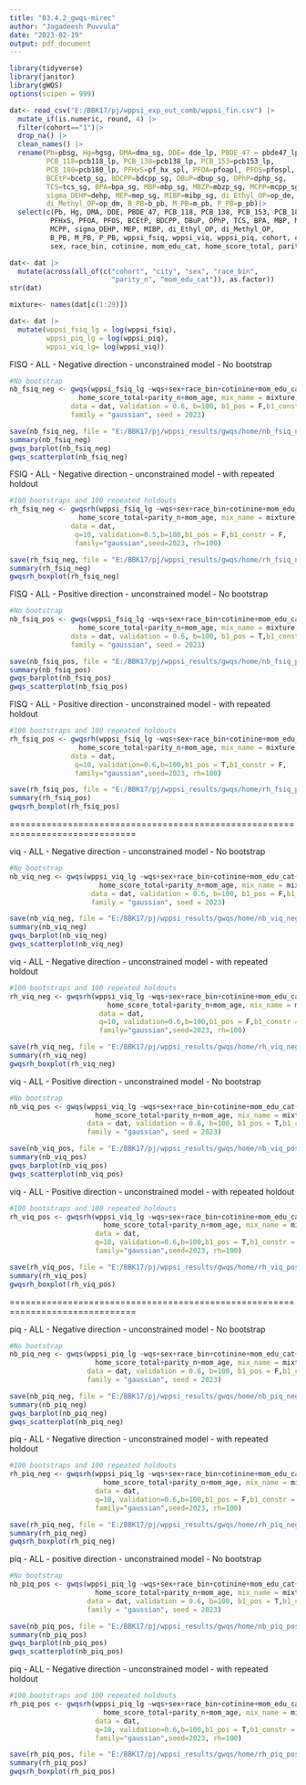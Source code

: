 ```yaml
---
title: "03.4.2_gwqs-mirec"
author: "Jagadeesh Puvvula"
date: "2023-02-19"
output: pdf_document
---
```


```r
library(tidyverse)
library(janitor)
library(gWQS)
options(scipen = 999)
```


```r
dat<- read_csv("E:/BBK17/pj/wppsi_exp_out_comb/wppsi_fin.csv") |>
  mutate_if(is.numeric, round, 4) |>
  filter(cohort=="1")|>
  drop_na() |>
  clean_names() |>
  rename(Pb=pbsg, Hg=hgsg, DMA=dma_sg, DDE= dde_lp, PBDE_47 = pbde47_lp,
         PCB_118=pcb118_lp, PCB_138=pcb138_lp, PCB_153=pcb153_lp,
         PCB_180=pcb180_lp, PFHxS=pf_hx_spl, PFOA=pfoapl, PFOS=pfospl,
         BCEtP=bcetp_sg, BDCPP=bdcpp_sg, DBuP=dbup_sg, DPhP=dphp_sg,
         TCS=tcs_sg, BPA=bpa_sg, MBP=mbp_sg, MBZP=mbzp_sg, MCPP=mcpp_sg,
         sigma_DEHP=dehp, MEP=mep_sg, MIBP=mibp_sg, di_Ethyl_OP=op_de,
         di_Methyl_OP=op_dm, B_PB=b_pb, M_PB=m_pb, P_PB=p_pb)|>
  select(c(Pb, Hg, DMA, DDE, PBDE_47, PCB_118, PCB_138, PCB_153, PCB_180,
          PFHxS, PFOA, PFOS, BCEtP, BDCPP, DBuP, DPhP, TCS, BPA, MBP, MBZP,
          MCPP, sigma_DEHP, MEP, MIBP, di_Ethyl_OP, di_Methyl_OP, 
          B_PB, M_PB, P_PB, wppsi_fsiq, wppsi_viq, wppsi_piq, cohort, city,
          sex, race_bin, cotinine, mom_edu_cat, home_score_total, parity_n, mom_age)) 

dat<- dat |> 
  mutate(across(all_of(c("cohort", "city", "sex", "race_bin", 
                         "parity_n", "mom_edu_cat")), as.factor))
str(dat)
```


```r
mixture<- names(dat[c(1:29)])

dat<- dat |>
  mutate(wppsi_fsiq_lg = log(wppsi_fsiq),
         wppsi_piq_lg = log(wppsi_piq),
         wppsi_viq_lg= log(wppsi_viq))

```

FISQ - ALL - Negative direction - unconstrained model - No bootstrap
```r
#No bootstrap 
nb_fsiq_neg <- gwqs(wppsi_fsiq_lg ~wqs+sex+race_bin+cotinine+mom_edu_cat+
                 home_score_total+parity_n+mom_age, mix_name = mixture,
               data = dat, validation = 0.6, b=100, b1_pos = F,b1_constr = F,
               family = "gaussian", seed = 2023)

save(nb_fsiq_neg, file = "E:/BBK17/pj/wppsi_results/gwqs/home/nb_fsiq_neg.rda")
summary(nb_fsiq_neg)  
gwqs_barplot(nb_fsiq_neg) 
gwqs_scatterplot(nb_fsiq_neg)

```

FSIQ - ALL - Negative direction - unconstrained model - with repeated holdout
```r
#100 bootstraps and 100 repeated holdouts 
rh_fsiq_neg <- gwqsrh(wppsi_fsiq_lg ~wqs+sex+race_bin+cotinine+mom_edu_cat+
                 home_score_total+parity_n+mom_age, mix_name = mixture,
               data = dat,
                q=10, validation=0.5,b=100,b1_pos = F,b1_constr = F,
                family="gaussian",seed=2023, rh=100)

save(rh_fsiq_neg, file = "E:/BBK17/pj/wppsi_results/gwqs/home/rh_fsiq_neg.rda")
summary(rh_fsiq_neg)  
gwqsrh_boxplot(rh_fsiq_neg)

```

FISQ - ALL - Positive direction - unconstrained model - No bootstrap
```r
#No bootstrap 
nb_fsiq_pos <- gwqs(wppsi_fsiq_lg ~wqs+sex+race_bin+cotinine+mom_edu_cat+
                 home_score_total+parity_n+mom_age, mix_name = mixture,
               data = dat, validation = 0.6, b=100, b1_pos = T,b1_constr = F,
               family = "gaussian", seed = 2023)

save(nb_fsiq_pos, file = "E:/BBK17/pj/wppsi_results/gwqs/home/nb_fsiq_pos.rda")
summary(nb_fsiq_pos)  
gwqs_barplot(nb_fsiq_pos) 
gwqs_scatterplot(nb_fsiq_pos)

```

FISQ - ALL - Positive direction - unconstrained model - with repeated holdout
```r
#100 bootstraps and 100 repeated holdouts 
rh_fsiq_pos <- gwqsrh(wppsi_fsiq_lg ~wqs+sex+race_bin+cotinine+mom_edu_cat+
                 home_score_total+parity_n+mom_age, mix_name = mixture,
               data = dat,
                q=10, validation=0.6,b=100,b1_pos = T,b1_constr = F,
                family="gaussian",seed=2023, rh=100)

save(rh_fsiq_pos, file = "E:/BBK17/pj/wppsi_results/gwqs/home/rh_fsiq_pos.rda")
summary(rh_fsiq_pos)  
gwqsrh_boxplot(rh_fsiq_pos)

```

==============================================================================

viq - ALL - Negative direction - unconstrained model - No bootstrap
```r
#No bootstrap 
nb_viq_neg <- gwqs(wppsi_viq_lg ~wqs+sex+race_bin+cotinine+mom_edu_cat+
                      home_score_total+parity_n+mom_age, mix_name = mixture,
                    data = dat, validation = 0.6, b=100, b1_pos = F,b1_constr = F,
                    family = "gaussian", seed = 2023)

save(nb_viq_neg, file = "E:/BBK17/pj/wppsi_results/gwqs/home/nb_viq_neg.rda")
summary(nb_viq_neg)  
gwqs_barplot(nb_viq_neg) 
gwqs_scatterplot(nb_viq_neg)

```

viq - ALL - Negative direction - unconstrained model - with repeated holdout
```r
#100 bootstraps and 100 repeated holdouts 
rh_viq_neg <- gwqsrh(wppsi_viq_lg ~wqs+sex+race_bin+cotinine+mom_edu_cat+
                        home_score_total+parity_n+mom_age, mix_name = mixture,
                      data = dat,
                      q=10, validation=0.6,b=100,b1_pos = F,b1_constr = F,
                      family="gaussian",seed=2023, rh=100)

save(rh_viq_neg, file = "E:/BBK17/pj/wppsi_results/gwqs/home/rh_viq_neg.rda")
summary(rh_viq_neg)  
gwqsrh_boxplot(rh_viq_neg)

```

viq - ALL - Positive direction - unconstrained model - No bootstrap
```r
#No bootstrap 
nb_viq_pos <- gwqs(wppsi_viq_lg ~wqs+sex+race_bin+cotinine+mom_edu_cat+
                     home_score_total+parity_n+mom_age, mix_name = mixture,
                   data = dat, validation = 0.6, b=100, b1_pos = T,b1_constr = F,
                   family = "gaussian", seed = 2023)

save(nb_viq_pos, file = "E:/BBK17/pj/wppsi_results/gwqs/home/nb_viq_pos.rda")
summary(nb_viq_pos)  
gwqs_barplot(nb_viq_pos) 
gwqs_scatterplot(nb_viq_pos)

```

viq - ALL - Positive direction - unconstrained model - with repeated holdout
```r
#100 bootstraps and 100 repeated holdouts 
rh_viq_pos <- gwqsrh(wppsi_viq_lg ~wqs+sex+race_bin+cotinine+mom_edu_cat+
                       home_score_total+parity_n+mom_age, mix_name = mixture,
                     data = dat,
                     q=10, validation=0.6,b=100,b1_pos = T,b1_constr = F,
                     family="gaussian",seed=2023, rh=100)

save(rh_viq_pos, file = "E:/BBK17/pj/wppsi_results/gwqs/home/rh_viq_pos.rda")
summary(rh_viq_pos)  
gwqsrh_boxplot(rh_viq_pos)

```

==============================================================================

piq - ALL - Negative direction - unconstrained model - No bootstrap
```r
#No bootstrap 
nb_piq_neg <- gwqs(wppsi_piq_lg ~wqs+sex+race_bin+cotinine+mom_edu_cat+
                     home_score_total+parity_n+mom_age, mix_name = mixture,
                   data = dat, validation = 0.6, b=100, b1_pos = F,b1_constr = F,
                   family = "gaussian", seed = 2023)

save(nb_piq_neg, file = "E:/BBK17/pj/wppsi_results/gwqs/home/nb_piq_neg.rda")
summary(nb_piq_neg)  
gwqs_barplot(nb_piq_neg) 
gwqs_scatterplot(nb_piq_neg)

```

piq - ALL - Negative direction - unconstrained model - with repeated holdout
```r
#100 bootstraps and 100 repeated holdouts 
rh_piq_neg <- gwqsrh(wppsi_piq_lg ~wqs+sex+race_bin+cotinine+mom_edu_cat+
                       home_score_total+parity_n+mom_age, mix_name = mixture,
                     data = dat,
                     q=10, validation=0.6,b=100,b1_pos = F,b1_constr = F,
                     family="gaussian",seed=2023, rh=100)

save(rh_piq_neg, file = "E:/BBK17/pj/wppsi_results/gwqs/home/rh_piq_neg.rda")
summary(rh_piq_neg)  
gwqsrh_boxplot(rh_piq_neg)

```

piq - ALL - positive direction - unconstrained model - No bootstrap
```r
#No bootstrap 
nb_piq_pos <- gwqs(wppsi_piq_lg ~wqs+sex+race_bin+cotinine+mom_edu_cat+
                     home_score_total+parity_n+mom_age, mix_name = mixture,
                   data = dat, validation = 0.6, b=100, b1_pos = T,b1_constr = F,
                   family = "gaussian", seed = 2023)

save(nb_piq_pos, file = "E:/BBK17/pj/wppsi_results/gwqs/home/nb_piq_pos.rda")
summary(nb_piq_pos)  
gwqs_barplot(nb_piq_pos) 
gwqs_scatterplot(nb_piq_pos)

```

piq - ALL - Negative direction - unconstrained model - with repeated holdout
```r
#100 bootstraps and 100 repeated holdouts 
rh_piq_pos <- gwqsrh(wppsi_piq_lg ~wqs+sex+race_bin+cotinine+mom_edu_cat+
                       home_score_total+parity_n+mom_age, mix_name = mixture,
                     data = dat,
                     q=10, validation=0.6,b=100,b1_pos = T,b1_constr = F,
                     family="gaussian",seed=2023, rh=100)

save(rh_piq_pos, file = "E:/BBK17/pj/wppsi_results/gwqs/home/rh_piq_pos.rda")
summary(rh_piq_pos)  
gwqsrh_boxplot(rh_piq_pos)

```
